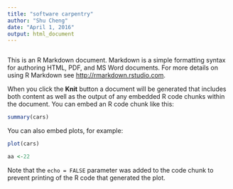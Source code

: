 ```yaml
---
title: "software carpentry"
author: "Shu Cheng"
date: "April 1, 2016"
output: html_document
---
```

```r

```

This is an R Markdown document. Markdown is a simple formatting syntax for authoring HTML, PDF, and MS Word documents. For more details on using R Markdown see <http://rmarkdown.rstudio.com>.

When you click the **Knit** button a document will be generated that includes both content as well as the output of any embedded R code chunks within the document. You can embed an R code chunk like this:

```r
summary(cars)
```

You can also embed plots, for example:

```r
plot(cars)

aa <-22
```

Note that the `echo = FALSE` parameter was added to the code chunk to prevent printing of the R code that generated the plot.
